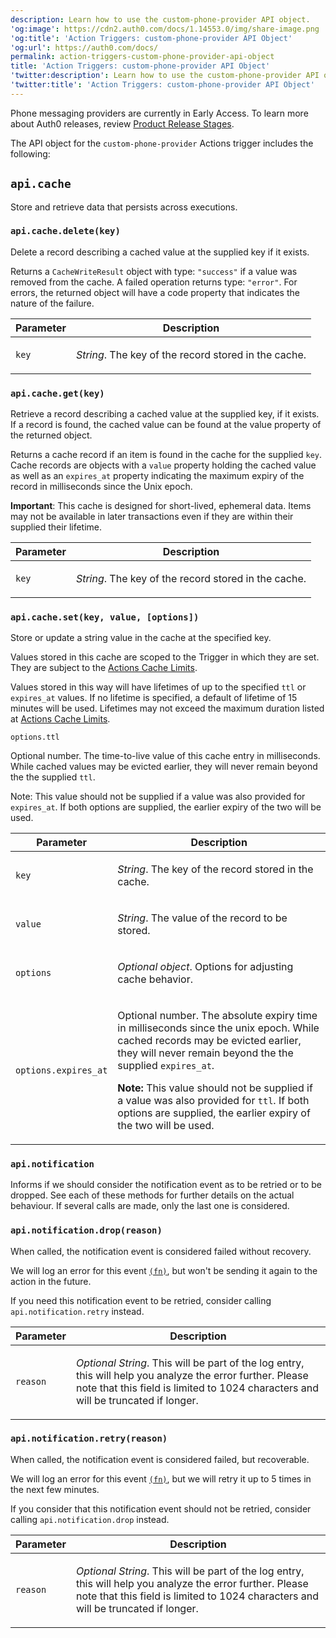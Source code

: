 ```yaml
---
description: Learn how to use the custom-phone-provider API object.
'og:image': https://cdn2.auth0.com/docs/1.14553.0/img/share-image.png
'og:title': 'Action Triggers: custom-phone-provider API Object'
'og:url': https://auth0.com/docs/
permalink: action-triggers-custom-phone-provider-api-object
title: 'Action Triggers: custom-phone-provider API Object'
'twitter:description': Learn how to use the custom-phone-provider API object.
'twitter:title': 'Action Triggers: custom-phone-provider API Object'
---
```

<Callout icon="file-lines" color="#0EA5E9" iconType="regular">

Phone messaging providers are currently in Early Access. To learn more about Auth0 releases, review [Product Release Stages](/troubleshoot/product-lifecycle/product-release-stages).

</Callout>

The API object for the `custom-phone-provider` Actions trigger includes the following:

## `api.cache`

Store and retrieve data that persists across executions.

### `api.cache.delete(key)`

Delete a record describing a cached value at the supplied key if it exists.

Returns a `CacheWriteResult` object with type: `"success"` if a value was removed from the cache. A failed operation returns type: `"error"`. For errors, the returned object will have a code property that indicates the nature of the failure.

<table class="table">
<thead>
<tr>
<th>Parameter</th>
<th>Description</th>
</tr>
</thead>
<tbody>
<tr>
<td><code>key</code></td>
<td>
<p>
<em>String</em>. The key of the record stored in the cache.
            </p>
</td>
</tr>
</tbody>
</table>

### `api.cache.get(key)`

Retrieve a record describing a cached value at the supplied key, if it exists. If a record is found, the cached value can be found at the value property of the returned object.

Returns a cache record if an item is found in the cache for the supplied `key`. Cache records are objects with a `value` property holding the cached value as well as an `expires_at` property indicating the maximum expiry of the record in milliseconds since the Unix epoch.

**Important**: This cache is designed for short-lived, ephemeral data. Items may not be available in later transactions even if they are within their supplied their lifetime.

<table class="table">
<thead>
<tr>
<th>Parameter</th>
<th>Description</th>
</tr>
</thead>
<tbody>
<tr>
<td><code>key</code></td>
<td>
<p>
<em>String</em>. The key of the record stored in the cache.
            </p>
</td>
</tr>
</tbody>
</table>

### `api.cache.set(key, value, [options])`

Store or update a string value in the cache at the specified key.

Values stored in this cache are scoped to the Trigger in which they are set. They are subject to the [Actions Cache Limits](/customize/actions/limitations).

Values stored in this way will have lifetimes of up to the specified `ttl` or `expires_at` values. If no lifetime is specified, a default of lifetime of 15 minutes will be used. Lifetimes may not exceed the maximum duration listed at [Actions Cache Limits](/customize/actions/limitations).

`options.ttl`

Optional number. The time-to-live value of this cache entry in milliseconds. While cached values may be evicted earlier, they will never remain beyond the the supplied `ttl`.

Note: This value should not be supplied if a value was also provided for `expires_at`. If both options are supplied, the earlier expiry of the two will be used.

<table class="table">
<thead>
<tr>
<th>Parameter</th>
<th>Description</th>
</tr>
</thead>
<tbody>
<tr>
<td><code>key</code></td>
<td>
<p>
<em>String</em>. The key of the record stored in the cache.
            </p>
</td>
</tr>
<tr>
<td><code>value</code></td>
<td>
<p>
<em>String</em>. The value of the record to be stored.
            </p>
</td>
</tr>
<tr>
<td><code>options</code></td>
<td>
<p>
<em>Optional object</em>. Options for adjusting cache behavior.
            </p>
</td>
</tr>
<tr>
<td><code>options.expires_at</code></td>
<td>
<p>
              Optional number. The absolute expiry time in milliseconds since the unix epoch. While cached records may be evicted earlier, they will never remain beyond the the supplied <code>expires_at</code>.
            </p>
<p>
<b>Note:</b> This value should not be supplied if a value was also provided for <code>ttl</code>. If both options are supplied, the earlier expiry of the two will be used.
            </p>
</td>
</tr>
<tr></tr>
</tbody>
</table>

### `api.notification`

Informs if we should consider the notification event as to be retried or to be dropped.
See each of these methods for further details on the actual behaviour.
If several calls are made, only the last one is considered.

### `api.notification.drop(reason)`

When called, the notification event is considered failed without recovery.

We will log an error for this event [`(fn)`](/deploy-monitor/logs/log-event-type-codes), but won't be sending it again to the action in the future.

If you need this notification event to be retried, consider calling `api.notification.retry` instead.

<table class="table">
<thead>
<tr>
<th>Parameter</th>
<th>Description</th>
</tr>
</thead>
<tbody>
<tr>
<td><code>reason</code></td>
<td>
<p>
<em>Optional String</em>. This will be part of the log entry, this will help you analyze the error further. Please note that this field is limited to 1024 characters and will be truncated if longer.
            </p>
</td>
</tr>
</tbody>
</table>

### `api.notification.retry(reason)`

When called, the notification event is considered failed, but recoverable.

We will log an error for this event [`(fn)`](/deploy-monitor/logs/log-event-type-codes), but we will retry it up to 5 times in the next few minutes.

If you consider that this notification event should not be retried, consider calling `api.notification.drop` instead.

<table class="table">
<thead>
<tr>
<th>Parameter</th>
<th>Description</th>
</tr>
</thead>
<tbody>
<tr>
<td><code>reason</code></td>
<td>
<p>
<em>Optional String</em>. This will be part of the log entry, this will help you analyze the error further. Please note that this field is limited to 1024 characters and will be truncated if longer.
            </p>
</td>
</tr>
</tbody>
</table>